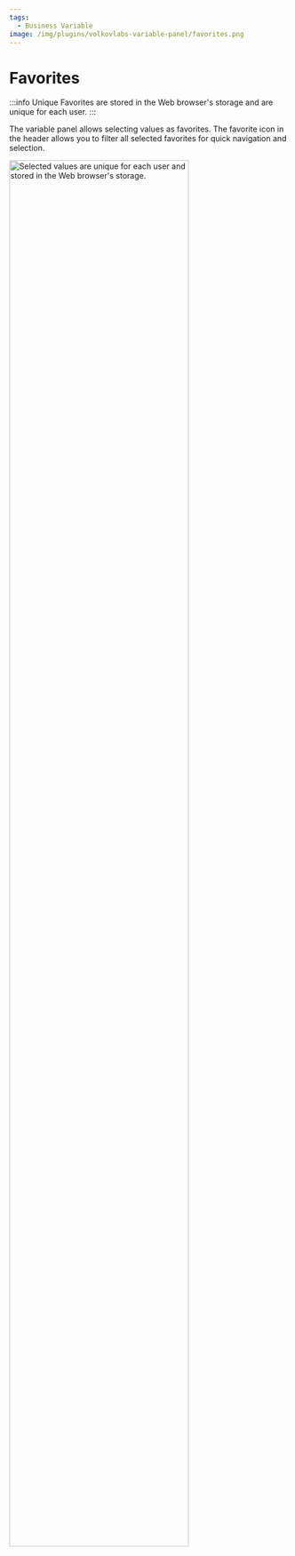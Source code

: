 ```yaml
---
tags:
  - Business Variable
image: /img/plugins/volkovlabs-variable-panel/favorites.png
---
```



# Favorites

:::info Unique
Favorites are stored in the Web browser's storage and are unique for each user.
:::

The variable panel allows selecting values as favorites. The favorite icon in the header allows you to filter all selected favorites for quick navigation and selection.

<Image
  title="Selected values are unique for each user and stored in the Web browser's storage."
  src="/img/plugins/volkovlabs-variable-panel/favorites.png"
  width="80%"
/>
